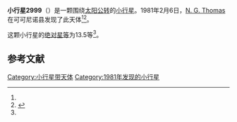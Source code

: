 {{Infobox planet
| bgcolour = #FFFFC0
| name = 2999 Dante
| symbol = 
| image = 
| caption = 
| discovery = yes
| discovery_ref = 
| discoverer = [[N._G._Thomas|N. G. Thomas]]
| discovery_site = [[可可尼诺县|可可尼诺县]] 
| discovered = 1981年2月6日
| designations = yes
| mp_name = 
| named_after = 
| alt_names = 1981 CY/ 1978 GT4 / 1978 JT
| mp_category = [[主带小行星|主带小行星]]
| orbit_ref = <ref name="a">[http://ssd.jpl.nasa.gov/sbdb.cgi?sstr=2999 2999 Dante] {{Wayback|url=http://ssd.jpl.nasa.gov/sbdb.cgi?sstr=2999 |date=20210717073352 }}，小行星數據庫瀏覽器（JPL Small-Body Database Browser）－[[美国国家航空航天局|美国国家航空航天局]]喷气推进实验室</ref>
| epoch = 2456400.5 (2013年4月18日更新)
| aphelion = {{convert|2.509434256962359|AU|km|3|abbr=on|lk=out}}
| perihelion = {{convert|2.032871608850292|AU|km|3|abbr=on}}
| semimajor = {{convert|2.271152932906325|AU|km|3|abbr=on}}
| eccentricity = 0.104916459
| period = 1250.166899 [[日|日]]<br />3.42[[儒略年|儒略年]]
| avg_speed = 
| inclination = 6.76917205791661
| asc_node = 74.97965323642242
| mean_anomaly = 
| arg_peri = 39.12819970748131
| satellites = 
| physical_characteristics = yes
| dimensions = 
| mass = 
| density = 
| surface_grav = 
| escape_velocity = 
| sidereal_day = 
| axial_tilt = 
| pole_ecliptic_lat = 
| pole_ecliptic_lon = 
| albedo = 
| temperatures= 
| temp_name1 = 
| mean_temp_1 = 
| max_temp_1 = 
| temp_name2 = 
| max_temp_2 = 
| spectral_type = 
| abs_magnitude = 13.5
}}

'''小行星2999'''（{{lang-en|2999 Dante}}）是一颗围绕[[太阳|太阳]][[公转|公转]]的[[小行星|小行星]]。1981年2月6日，[[N._G._Thomas|N. G. Thomas]]在可可尼诺县发现了此天体<ref name="a" /><ref>{{cite news|title=小行星列表|url=http://cfa-www.harvard.edu/iau/lists/NumberedMPs.txt|accessdate=2013-07-08|newspaper=哈佛大学|archive-date=2008-05-17|archive-url=https://web.archive.org/web/20080517010638/http://cfa-www.harvard.edu/iau/lists/NumberedMPs.txt|dead-url=no}}</ref>。

这颗小行星的[[绝对星等|绝对星等]]为13.5等<ref name="a" />。

==参考文献==
{{reflist}}
{{Minor Planet Number|[[小行星2998|小行星2998]]|[[小行星3000|小行星3000]]}}

{{小天体}}

[[Category:小行星带天体|Category:小行星带天体]]
[[Category:1981年发现的小行星|Category:1981年发现的小行星]]

{{asteroid-stub}}